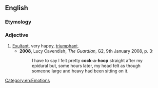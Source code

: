 {{also|cockahoop}}

==English==

===Etymology===
{{unk|lang=en}}

===Adjective===
{{en-adj}}

# [[exultant|Exultant]], very happy, [[triumphant]].
#* '''2008''', Lucy Cavendish, ''The Guardian'', G2, 9th January 2008, p. 3:
#*: I have to say I felt pretty '''cock-a-hoop''' straight after my epidural but, some hours later, my head felt as though someone large and heavy had been sitting on it.

[[Category:en:Emotions]]